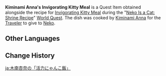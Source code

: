 {{Item Infobox
|id           = 101591
|image        = Item Invigorating Kitty Meal.png
|type         = Quest Items
|description  = An [[Invigorating Kitty Meal]] made personally by [[Kiminami Anna]].<br />You're not certain if [[Neko]] would like it or not...
|source1      = [[Neko Is a Cat: Shrine Recipe]]
}}
'''Kiminami Anna's Invigorating Kitty Meal''' is a Quest Item obtained alongside the recipe for [[Invigorating Kitty Meal]] during the "[[Neko Is a Cat: Shrine Recipe]]" [[World Quest]]. The dish was cooked by [[Kiminami Anna]] for the [[Traveler]] to give to [[Neko]].

==Other Languages==
{{Other Languages
|default_hidden = 1
|en      = Kiminami Anna's Invigorating Kitty Meal
|zhs     = 木南杏奈的「活力喵饭」
|zhs_rm  = Mùnán Xìngnài de "Huólì Miāo Fàn"
|zht     = 木南杏奈的「活力喵飯」
|zht_rm  = Mùnán Xìngnài de "Huólì Miāo Fàn"
|ja      = 木南杏奈の「活力にゃんこ飯」
|ja_rm   = Kiminami Anna no "Katsuryoku Nyankohan"
|ko      = 키미나미 안나의 「활력충만 고양이 밥」
|ko_rm   = Kiminami Anna-ui "Hwallyeokchungman Goyang'i Bap"
|es      = Comida felina revitalizante de Kiminami Anna
|fr      = Pâté miaou revigorant de Kiminami Anna
|ru      = «Бодрящее кошачье лакомство» Анны Киминами
|th      = "Invigorating Kitty Meal" ของ Kiminami Anna
|th_rm   = 
|vi      = "Cơm Mèo Năng Động" của Kiminami Anna
|de      = Kiminami Annas „belebende Katzenmahlzeit“
|id      = Invigorating Kitty Meal dari Kiminami Anna
|pt      = Refeição Revigorante Miau de Kiminami Anna
|tr      = Kiminami Anna'nın Neşeli Kedi Tabağı
|it      = Piatto micioso rinvigorente di Kiminami Anna
}}

==Change History==
{{Change History|2.1}}

[[ja:木南杏奈の「活力にゃんこ飯」]]